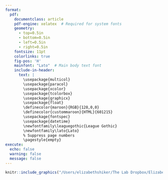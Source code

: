 ```yaml
---
format:
  pdf:
    documentclass: article
    pdf-engine: xelatex  # Required for system fonts
    geometry:
      - top=0.5in
      - bottom=0.5in
      - left=0.5in
      - right=0.5in
    fontsize: 11pt
    colorlinks: true
    fig-pos: 'H'
    mainfont: "Lato"  # Main body text font
    include-in-header:
      text: |
        \usepackage{multicol}
        \usepackage{paracol}
        \usepackage{xcolor}
        \usepackage{tcolorbox}
        \usepackage{graphicx}
        \usepackage{float}
        \definecolor{maroon}{RGB}{128,0,0}
        \definecolor{custommaroon}{HTML}{601215}
        \usepackage{fontspec}
        \usepackage{datetime}
        \newfontfamily\leaguegothic{League Gothic}
        \newfontfamily\lato{Lato}
        % Suppress page numbers
        \pagestyle{empty}
execute:
  echo: false
  warning: false
  message: false
---
```



\newpage

\vspace{0.5em}


\leaguegothic\textcolor{custommaroon}{\Huge\textbf{Race and Ethnicity}}

\vspace{0.75em}


\begin{tcolorbox}[
  colback=white,
  colframe=custommaroon,
  boxrule=1pt,
  arc=0mm,
  left=12pt,
  right=12pt,
  top=10pt,
  bottom=10pt,
  width=\textwidth
]
{\lato\large\textbf{Glossary of Race and Ethnicity Definitions}}

\vspace{0.5em}

{\lato
Individuals who identify as Hispanic are categorized as Hispanic, regardless of race. Racial categories include Non-Hispanic White, Non-Hispanic Black, Non-Hispanic Asian, and Non-Hispanic AIAN (American Indian/Alaskan Native). A residual category is constructed containing all Non-Hispanic Other but not reported separately in the statistics.
}
\end{tcolorbox}

\vspace{1em}

\leaguegothic\textcolor{custommaroon}{\LARGE\textbf{Trends in Population Counts and Shares (2000-2024)}}

\vspace{0.5em}

```r

knitr::include_graphics("/Users/elizabethshiker/The Lab Dropbox/Elizabeth Shiker/GitHub/environmental-inequality-atlas/output/raceincome/race/raceCountShare_sparklineTable2000to2024.png")

```

\begin{center}
{\lato\small\textit{The trend lines show how the population has changed over time within the region. An upward-sloping line indicates population growth.}}
\end{center}

\vspace{1em}

\columnratio{.35}
\begin{paracol}{2}

\lato\large\textbf{Comparing 2024 Racial Shares}

\lato{In Charlottesville and Albemarle County, 68.4\% of people identify as White, compared to 55.0\% nationwide.}
{\lato
\begin{itemize}
  \item 10.6\% identify as Black in Charlottesville and Albemarle County, compared to 11.6\% nationwide
  \item 4.6\% identify as Hispanic in Charlottesville and Albemarle County, compared to 15.8\% nationwide
  \item 3.0\% identify as Asian in Charlottesville and Albemarle County, compared to 4.1\% nationwide
  \item 0.2\% identify as AIAN in Charlottesville and Albemarle County, compared to 0.8\% nationwide
\end{itemize}
}

\switchcolumn

\leaguegothic\textcolor{custommaroon}{\LARGE\textbf{Population Maps by Race/Ethnicity for Charlottesville and Albemarle County in 2024}}

\vspace{0.5em}


\includegraphics[width=1.25\linewidth, trim=18cm 1cm 1cm 0.5cm, clip]{/Users/elizabethshiker/The Lab Dropbox/Elizabeth Shiker/GitHub/environmental-inequality-atlas/output/raceincome/race/race_map_2024.png}


\begin{center}
{\lato\small\textit{Darker hexagons represent higher concentrations of each racial group. The scales vary to reflect differences in overall population levels across groups.}}
\end{center}

\end{paracol}






